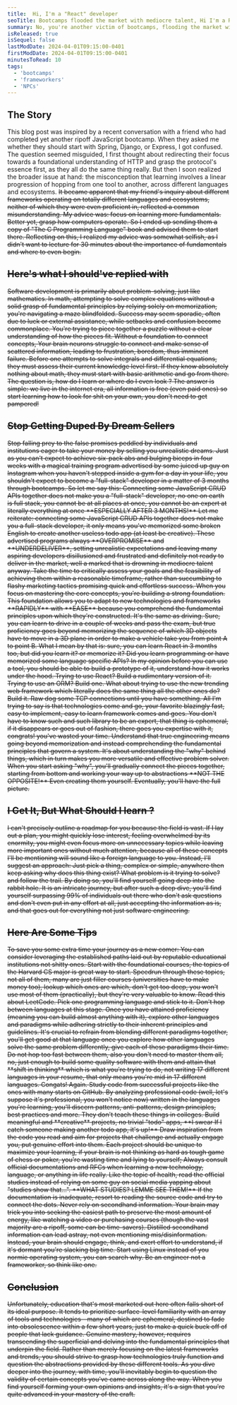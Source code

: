 ```yaml
---
title:  Hi, I'm a "React" developer
seoTitle: Bootcamps flooded the market with mediocre talent, Hi I'm a React developer.
summary: No, you're another victim of bootcamps, flooding the market with mediocre talent
isReleased: true
isSequel: false
lastModDate: 2024-04-01T09:15:00-0401
firstModDate: 2024-04-01T09:15:00-0401
minutesToRead: 10
tags:
  - 'bootcamps'
  - 'frameworkers'
  - 'NPCs'
---
```

<H2>The Story</H2>
<C>
This blog post was inspired by a recent conversation with a friend who had completed yet another ripoff JavaScript bootcamp. When they asked me whether they should start with 
<L href="https://spring.io/projects/spring-boot">Spring</L>, <L href="https://www.djangoproject.com/">Django</L>, or <L href="https://expressjs.com/">Express</L>, I got confused. The question seemed misguided, I first thought about redirecting their focus towards a foundational understanding of <L href="https://datatracker.ietf.org/doc/html/rfc2616">HTTP</L> and grasp the protocol's essence first, as they all do the same thing really. But then I soon realized the broader issue at hand: the misconception that learning involves a linear progression of hopping from one tool to another, across different languages and ecosystems.
<S/>
It became apparent that my friend's inquiry about different frameworks operating on totally different languages and ecosystems, neither of which they were even proficient in, reflected a common misunderstanding. 
My advice was: focus on learning more fundamentals. Better yet, grasp how computers operate. So I ended up sending them a copy of "The C Programming Language" book and advised them to start there. Reflecting on this, I realized my advice was somewhat selfish, as I didn't want to lecture for 30 minutes about the importance of fundamentals and where to even begin.
</C>



<H2>Here's what I should've replied with</H2>
<C>
Software development is primarily about problem-solving, just like mathematics.
</C>


<C>
In math, attempting to solve complex equations without a solid grasp of fundamental principles by relying solely on memorization, you're navigating a maze blindfolded. Success may seem sporadic, often due to luck or external assistance, while setbacks and confusion become commonplace. You're trying to piece together a puzzle without a clear understanding of how the pieces fit. Without a foundation to connect concepts, Your brain neurons struggle to connect and make sense of scattered information, leading to frustration, boredom, thus imminent failure.
</C>

<S2/>

<C>
Before one attempts to solve integrals and differential equations, they must assess their current knowledge level first. If they know absolutely nothing about math, they must start with basic arithmetic and go from there.
</C>

<S/>

<C>
The question is, how do I learn or where do I even look ? The answer is simple: we live in the internet era, all information is free (even paid ones) so start learning how to look for shit on your own, you don't need to get pampered!
</C>


<H2>Stop Getting Duped By Dream Sellers</H2>
<C>
Stop falling prey to the false promises peddled by individuals and institutions eager to take your money by selling you unrealistic dreams. Just as you can't expect to achieve six-pack abs and bulging biceps in four weeks with a magical training program advertised by some juiced up guy on Instagram when you haven't stepped inside a gym for a day in your life, you shouldn't expect to become a "full-stack" developer in a matter of 3 months through bootcamps.
</C>
<C>
So let me say this: Connecting some JavaScript CRUD APIs together does not make you a "full-stack" developer, no one on earth is full stack, you cannot be at all places at once, you cannot be an expert at literally everything at once **ESPECIALLY AFTER 3 MONTHS!**
</C>
<C>
 Let me reiterate: connecting some JavaScript CRUD APIs together does not make you a full-stack developer, it only means you've memorized some broken English to create another useless todo app (at least be creative). These advertised programs always **OVERPROMISE** and **UNDERDELIVER**, setting unrealistic expectations and leaving many aspiring developers disillusioned and frustrated and definitely not ready to deliver in the market, well a marked that is drowning in mediocre talent anyway. 
</C>

<C>
Take the time to critically assess your goals and the feasibility of achieving them within a reasonable timeframe, rather than succumbing to flashy marketing tactics promising quick and effortless success.
</C>

<C>
When you focus on mastering the core concepts, you're building a strong foundation. This foundation allows you to adapt to new technologies and frameworks **RAPIDLY** with **EASE** because you comprehend the fundamental principles upon which they're constructed. 
</C>
<C>
It's the same as driving. Sure, you can learn to drive in a couple of weeks and pass the exam, but true proficiency goes beyond memorizing the sequence of which 3D objects have to move in a 3D plane in order to make a vehicle take you from point A to point B.
</C>
<C>
What I mean by that is: sure, you can learn React in 3 months too, but did you learn it? or memorize it? Did you learn programming or have memorized some language specific APIs? In my opinion before you can use a tool, you should be able to build a prototype of it, understand how it works under the hood. Trying to use React? Build a rudimentary version of it. Trying to use an <L href="https://en.wikipedia.org/wiki/Object%E2%80%93relational_mapping">ORM</L>? Build one. What about trying to use the new trending web framework which literally does the same thing all the other ones do? Build it. Raw dog some <L href="https://datatracker.ietf.org/doc/html/rfc9293">TCP</L> connections until you have something.
All I'm trying to say is that technologies come and go, your favorite blazingly fast, easy to implement, easy to learn framework comes and goes. You don't have to know such and such library to be an expert, that thing is ephemeral, if it disappears or goes out of fashion, there goes you expertise with it, congrats! you've wasted your time.
</C>
<C>
Understand that true engineering means going beyond memorization and instead comprehending the fundamental principles that govern a system. It's about understanding the "why" behind things, which in turn makes you more versatile and effective problem solver.
</C>
<C>
When you start asking "why", you'll gradually connect the pieces together, starting from <L href="https://youtu.be/SLFN-XfeYXw?si=0IDKskPOzAsI6EIe">bottom</L> and working your way up to abstractions **NOT THE OPPOSITE!** Even creating them yourself. Eventually, you'll have the full picture.
</C>
<H2>I Get It, But What Should I learn ?</H2>
<C>
I can't precisely outline a <L href="https://roadmap.sh">roadmap</L> for you because the field is vast. If I lay out a plan, you might quickly lose interest, feeling overwhelmed by its enormity, you might even focus more on unnecessary topics while leaving more important ones without much attention, because all of these concepts I'll be mentioning will sound like a foreign language to you. Instead, I'll suggest an approach:
</C>
<C>
 Just pick a thing, complex or simple, anywhere then keep asking why does this thing exist? What problem is it trying to solve? and follow the trail. By doing so, you'll find yourself going deep into the <L href="https://youtu.be/zE7PKRjrid4?si=24T8DoioD-7WotOC&t=93">rabbit hole</L>. It is an intricate journey, but after such a deep dive, you'll find yourself surpassing 99% of individuals out there who don't ask questions and don't even put in any effort at all, just accepting the information as is, and that goes out for everything not just software engineering.
</C>
<H2>Here Are Some Tips</H2> 
<C>
To save you some extra time your journey as a new comer: 
</C>
<C>
You can consider leveraging the established paths laid out by reputable educational institutions not <L href="/blog/shitty-colleges">shitty ones.</L> Start with the foundational courses, the topics of the Harvard CS major is great way to start. Speedrun through these topics, not all of them, many are just filler courses (universities have to make money too), lookup which ones are which, don't get too deep, you won't use most of them (practically), but they're very valuable to know.
</C>
<C>
Read <L href="/blog/leetcode">this</L> about LeetCode.
</C>
<C>
Pick one programming language and stick to it. Don't hop between languages at this stage. Once you have attained proficiency (meaning you can build almost anything with it), explore other languages and paradigms while adhering strictly to their inherent principles and guidelines. It's crucial to refrain from blending different paradigms together, you'll get good at that language once you explore how other languages solve the same problem differently, give each of these paradigms their time. Do not hop too fast between them, also you don't need to master them all, no, just enough to build some quality software with them and attain that **shift in thinking** which is what you're trying to do, not writing 17 different languages in your resume, that only means you're <L href="https://www.urbandictionary.com/define.php?term=mid">mid</L> in 17 different languages. Congats! Again.
</C>
<C>
Study code from successful projects like the ones with many starts on GitHub. By analyzing professional code (well, let's suppose it's professional, you won't notice now) written in the languages you're learning, you'll discern patterns, anti-patterns, design principles, best practices and more. They don't teach these things in colleges.
</C>
<C>
Build meaningful and **creative** projects, no trivial "todo" apps, **I swear If I catch someone making another todo app, it's up!** 
</C>
<C>
Draw inspiration from the code you read and aim for projects that challenge and actually engage you, put genuine effort into them. Each project should be unique to maximize your learning, if your brain is not thinking as hard as tough game of chess or poker, you're wasting time and lying to yourself;
</C>

<C>
Always consult official documentations and RFCs when learning a new technology, language, or anything in life really. Like the topic of health, read the official studies instead of relying on some guy on social media yapping about "studies show that...". **WHAT STUDIES? LEMME SEE THEM!**
<S/>
If the documentation is inadequate, resort to reading the source code and try to connect the dots. Never rely on secondhand information. Your brain may trick you into seeking the easiest path to preserve the most amount of energy, like watching a video or purchasing courses (though the vast majority are a ripoff, some can be time-savers). Distilled secondhand information can lead astray, not even mentioning mis/disinformation.
<S/> 
Instead, your brain should engage, think, and exert effort to understand, if it's dormant you're slacking big time.
</C>
<C>
Start using Linux instead of you normie operating system, you can search <L href="https://duckduckgo.com/?va=i&t=hd&q=why+use+linux+over&ia=web">why</L>.
</C>
<C>
Be an engineer not a <L href="https://johndanielraines.medium.com/be-an-engineer-not-a-frameworker-c58fe28d0c88">frameworker</L>, so think like one.
</C>

<H2>Conclusion</H2>
<C>
Unfortunately, education that's most marketed out here often falls short of its ideal purpose. It tends to prioritize surface-level familiarity with an array of tools and technologies—many of which are ephemeral, destined to fade into obsolescence within a few short years, just to make a quick buck off of people that lack guidance. Genuine mastery, however, requires transcending the superficial and delving into the fundamental principles that underpin the field. Rather than merely focusing on the latest frameworks and trends, you should strive to grasp how technologies truly function and question the abstractions provided by these different tools.
As you dive deeper into the journey, with time, you'll inevitably begin to question the validity of certain concepts you've came across along the way. When you find yourself forming your own opinions and insights, it's a sign that you're quite advanced in your mastery of the craft.
</C>





